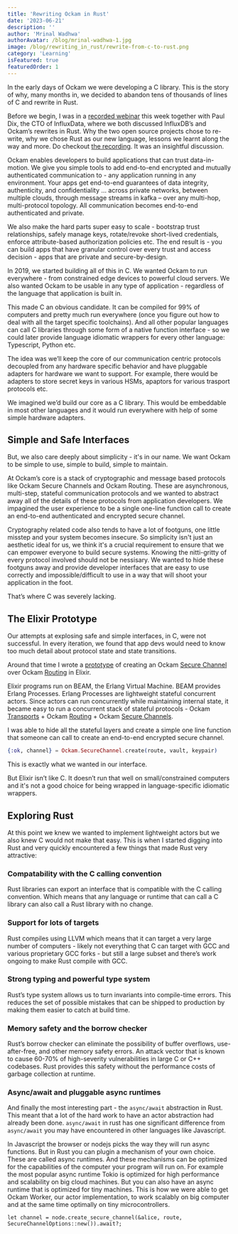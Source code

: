 ```yaml
---
title: 'Rewriting Ockam in Rust'
date: '2023-06-21'
description: ''
author: 'Mrinal Wadhwa'
authorAvatar: /blog/mrinal-wadhwa-1.jpg
image: /blog/rewriting_in_rust/rewrite-from-c-to-rust.png
category: 'Learning'
isFeatured: true
featuredOrder: 1
---
```


In the early days of Ockam we were developing a C library. This is the story
of why, many months in, we decided to abandon tens of thousands of lines of C
and rewrite in Rust.

Before we begin, I was in a [recorded webinar](https://www.influxdata.com/resources/meet-the-founders-an-open-discussion-about-rewriting-using-rust/) this week together with Paul Dix,
the CTO of InfluxData, where we both discussed InfluxDB’s and Ockam’s rewrites in
Rust. Why the two open source projects chose to re-write, why we chose Rust as 
our new language, lessons we learnt along the way and more. Do checkout
[the recording](https://www.influxdata.com/resources/meet-the-founders-an-open-discussion-about-rewriting-using-rust/). It was an insightful discussion.

Ockam enables developers to build applications that can trust data-in-motion.
We give you simple tools to add end-to-end encrypted and mutually authenticated
communication to - any application running in any environment. Your apps get
end-to-end guarantees of data integrity, authenticity, and confidentiality …
across private networks, between multiple clouds, through message streams in
kafka – over any multi-hop, multi-protocol topology. All communication becomes
end-to-end authenticated and private.

We also make the hard parts super easy to scale - bootstrap trust relationships,
safely manage keys, rotate/revoke short-lived credentials, enforce
attribute-based authorization policies etc. The end result is - you can build
apps that have granular control over every trust and access decision - apps that
are private and secure-by-design. 

In 2019, we started building all of this in C. We wanted Ockam to run
everywhere - from constrained edge devices to powerful cloud servers. We also
wanted Ockam to be usable in any type of application - regardless of the language
that application is built in.

This made C an obvious candidate. It can be compiled for 99% of computers and
pretty much run everywhere (once you figure out how to deal with all the target
specific toolchains). And all other popular languages can call C libraries
through some form of a native function interface - so we could later provide
language idiomatic wrappers for every other language: Typescript, Python etc.

The idea was we’ll keep the core of our communication centric protocols 
decoupled from any hardware specific behavior and have pluggable adapters for 
hardware we want to support. For example, there would be adapters to store 
secret keys in various HSMs, apaptors for various trasport protocols etc.

We imagined we’d build our core as a C library. This would be embeddable in
most other languages and it would run everywhere with help of some simple hardware
adapters.

## Simple and Safe Interfaces

But, we also care deeply about simplicity - it's in our name. We want Ockam to
be simple to use, simple to build, simple to maintain.

At Ockam’s core is a stack of cryptographic and message based protocols like
Ockam Secure Channels and Ockam Routing. These are asynchronous, multi-step,
stateful communication protocols and we wanted to abstract away all of the details
of these protocols from application developers. We impagined the user experience
to be a single one-line function call to create an end-to-end authenticated and
encrypted secure channel.

Cryptography related code also tends to have a lot of footguns, one little
misstep and your system becomes insecure. So simplicity isn't just an aesthetic
ideal for us, we think it's a crucial requirement to ensure that we can empower
everyone to build secure systems. Knowing the nitti-gritty of every protocol
involved should not be nessisary. We wanted to hide these footguns away and
provide developer interfaces that are easy to use correctly and
impossible/difficult to use in a way that will shoot your application in the foot.

That’s where C was severely lacking.

## The Elixir Prototype 

Our attempts at explosing safe and simple interfaces, in C, were not
successful. In every iteration, we found that app devs would need to know too
much detail about protocol state and state transitions.

Around that time I wrote a
[prototype](https://github.com/build-trust/ockam/blob/develop/examples/elixir/get_started/06-secure-channel-over-two-transport-hops-initiator.exs#L16) of creating an Ockam
[Secure Channel](https://docs.ockam.io/reference/command/secure-channels) 
over Ockam [Routing](https://docs.ockam.io/reference/command/routing) in Elixir.

Elixir programs run on BEAM, the Erlang Virtual Machine. BEAM provides Erlang
Processes. Erlang Processes are lightweight stateful concurrent actors. Since actors
can run concurrently while maintaining internal state, it became easy to run a
concurrent stack of stateful protocols - Ockam
[Transports](https://docs.ockam.io/reference/command/routing) +
Ockam [Routing](https://docs.ockam.io/reference/command/routing) +
Ockam [Secure Channels](https://docs.ockam.io/reference/command/secure-channels).

I was able to hide all the stateful layers and create a simple one
line function that someone can call to create an end-to-end encrypted secure channel.

```elixir
{:ok, channel} = Ockam.SecureChannel.create(route, vault, keypair)
```

This is exactly what we wanted in our interface.

But Elixir isn’t like C. It doesn’t run that well on small/constrained computers 
and it's not a good choice for being wrapped in language-specific idiomatic wrappers.

## Exploring Rust 

At this point we knew we wanted to implement lightweight actors but we also knew
C would not make that easy. This is when I started digging into Rust and very quickly 
encountered a few things that made Rust very attractive:

### Compatability with the C calling convention

Rust libraries can export an interface that is compatible with the C calling 
convention. Which means that any language or runtime that can call a C library 
can also call a Rust library with no change. 

### Support for lots of targets

Rust compiles using LLVM which means that it can target a very large number of 
computers - likely not everything that C can target with GCC and various 
proprietary GCC forks - but still a large subset and there’s work ongoing to 
make Rust compile with GCC.

### Strong typing and powerful type system

Rust’s type system allows us to turn invariants into compile-time errors. This 
reduces the set of possible mistakes that can be shipped to production by making 
them easier to catch at build time.

### Memory safety and the borrow checker

Rust’s borrow checker can eliminate the possibility of buffer overflows, 
use-after-free, and other memory safety errors. An attack vector that is known 
to cause 60-70% of high-severity vulnerabilities in large C or C++ codebases. 
Rust provides this safety without the performance costs of garbage collection at 
runtime. 

### Async/await and pluggable async runtimes

And finally the most interesting part - the `async/await` abstraction in Rust. 
This meant that a lot of the hard work to have an actor abstraction had already 
been done. `async/await` in rust has one significant difference from 
`async/await` you may have encountered in other languages like Javascript. 

In Javascript the browser or nodejs picks the way they will run async functions. 
But in Rust you can plugin a mechanism of your own choice. These are called 
async runtimes. And these mechanisms can be optimized for the capabilities of 
the computer your program will run on. For example the most popular async 
runtime Tokio is optimized for high performance and scalability on big cloud 
machines. But you can also have an async runtime that is optimized for tiny 
machines. This is how we were able to get Ockam Worker, our actor 
implementation, to work scalably on big computer and at the same time optimally 
on tiny microcontrollers.

```
let channel = node.create_secure_channel(&alice, route, SecureChannelOptions::new()).await?;
```
